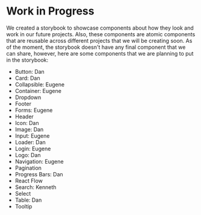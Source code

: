 
<Meta title='Notes' />

# Work in Progress

We created a storybook to showcase components about how they look and work in our future projects. Also, these components are atomic components that are reusable across different projects that we will be creating soon. As of the moment, the storybook doesn't have any final component that we can share, however, here are some components that we are planning to put in the storybook:

<ul className='todos'>
  <li className='checked'>Button: Dan</li>
  <li className='checked'>Card: Dan</li>
  <li className='checked'>Collapsible: Eugene</li>
  <li className='checked'>Container: Eugene</li>
  <li className=''>Dropdown</li>
  <li className=''>Footer</li>
  <li className='checked'>Forms: Eugene</li>
  <li className=''>Header</li>
  <li className='checked'>Icon: Dan</li>
  <li className='checked'>Image: Dan</li>
  <li className='checked'>Input: Eugene</li>
  <li className='checked'>Loader: Dan</li>
  <li className='checked'>Login: Eugene</li>
  <li className='checked'>Logo: Dan</li>
  <li className='checked'>Navigation: Eugene</li>
  <li className=''>Pagination</li>
  <li className='checked'>Progress Bars: Dan</li>
  <li className=''>React Flow</li>
  <li className='wip'>Search: Kenneth</li>
  <li className=''>Select</li>
  <li className='wip'>Table: Dan</li>
  <li className=''>Tooltip</li>
</ul>

<!--<div class='box'>

  <div class='percent'>
    <svg>
      <circle cx='70' cy='70' r='70'></circle>
      <circle cx='70' cy='70' r='70'></circle>
    </svg>
    <div class='num'>
      <h2>
        5<span>%</span>
      </h2>
    </div>
  </div>
  <h2 class='text'>progress</h2>
</div>-->

<style>{`
  .todos {
    padding: 0;
    column-count: 3;
  }

  .todos li {
    padding: 0;
    margin: 0;
    width: 100%;
    list-style: none;
  }

  .todos li:before {
    content: 'x';
    color: tomato;
    padding-right: 10px;
    font-size: 1rem;
    font-weight: bold;
  }

  .todos li.checked:before {
    content: '✓';
    color: green;
    font-size: 12px;
  }

  .todos li.wip:before {
    content: '⦾';
    color: #4285F4;
    font-size: 9px;
  }
`}</style>
